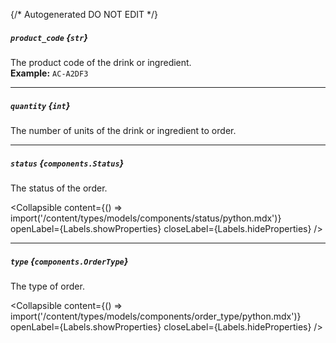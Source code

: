 {/* Autogenerated DO NOT EDIT  */}

##### `product_code` *{`str`}*
The product code of the drink or ingredient.
<br/>
**Example:** `AC-A2DF3`

---
##### `quantity` *{`int`}*
The number of units of the drink or ingredient to order.

---
##### `status` *{`components.Status`}*
The status of the order.

<Collapsible content={() => import('/content/types/models/components/status/python.mdx')} openLabel={Labels.showProperties} closeLabel={Labels.hideProperties} />


---
##### `type` *{`components.OrderType`}*
The type of order.

<Collapsible content={() => import('/content/types/models/components/order_type/python.mdx')} openLabel={Labels.showProperties} closeLabel={Labels.hideProperties} />



